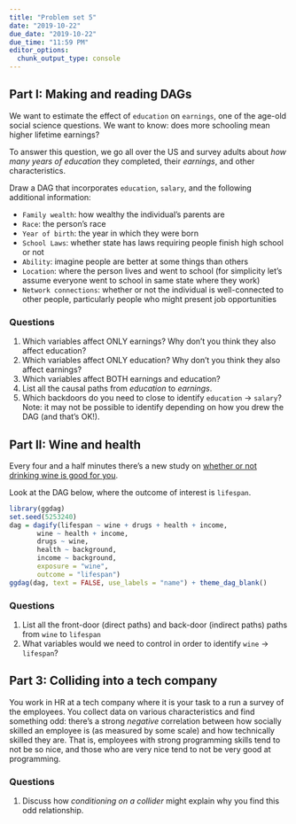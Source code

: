 ```yaml
---
title: "Problem set 5"
date: "2019-10-22"
due_date: "2019-10-22"
due_time: "11:59 PM"
editor_options: 
  chunk_output_type: console
---
```




## Part I: Making and reading DAGs


We want to estimate the effect of `education` on `earnings`, one of the age-old social science questions. We want to know: does more schooling mean higher lifetime earnings?


 To answer this question, we go all over the US and survey adults about *how many years of education* they completed, their *earnings*, and other characteristics.
 

Draw a DAG that incorporates `education`, `salary`, and the following additional information: 


- `Family wealth`: how wealthy the individual’s parents are
- `Race`: the person’s race
-  `Year of birth`: the year in which they were born
- `School Laws`: whether state has laws requiring people finish high school or not
- `Ability`: imagine people are better at some things than others
-  `Location`: where the person lives and went to school (for simplicity let’s assume everyone went to school in same state where they work)
- `Network connections`: whether or not the individual is well-connected to other people, particularly people who might present job opportunities


### Questions


1. Which variables affect ONLY earnings?  Why don't you think they also affect education?
2. Which variables affect ONLY education? Why don't you think they also affect earnings?
3. Which variables affect BOTH earnings and education?
4. List all the causal paths from *education* to *earnings*. 
5. Which backdoors do you need to close to identify `education` $\rightarrow$ `salary`? Note: it may not be possible to identify depending on how you drew the DAG (and that's OK!). 



## Part II: Wine and health



Every four and a half minutes there's a new study on [whether or not drinking wine is good for you](https://www.mayoclinic.org/diseases-conditions/heart-disease/in-depth/red-wine/art-20048281). 


Look at the DAG below, where the outcome of interest is `lifespan`. 



```r
library(ggdag)
set.seed(5253240)
dag = dagify(lifespan ~ wine + drugs + health + income, 
       wine ~ health + income, 
       drugs ~ wine,
       health ~ background, 
       income ~ background, 
       exposure = "wine", 
       outcome = "lifespan")
ggdag(dag, text = FALSE, use_labels = "name") + theme_dag_blank()
```



### Questions

1. List all the front-door (direct paths) and back-door (indirect paths) paths from `wine` to `lifespan`
2. What variables would we need to control in order to identify `wine` $\rightarrow$ `lifespan`?


## Part 3: Colliding into a tech company


You work in HR at a tech company where it is your task to a run a survey of the employees. You collect data on various characteristics and find something odd: there's a strong *negative* correlation between how socially skilled an employee is (as measured by some scale) and how technically skilled they are. That is, employees with strong programming skills tend to not be so nice, and those who are very nice tend to not be very good at programming. 


### Questions

1. Discuss how *conditioning on a collider* might explain why you find this odd relationship. 